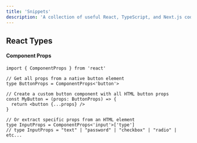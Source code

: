 ```yaml
---
title: 'Snippets'
description: 'A collection of useful React, TypeScript, and Next.js code snippets and type definitions'
---
```


## React Types

#### Component Props

```tsx
import { ComponentProps } from 'react'

// Get all props from a native button element
type ButtonProps = ComponentProps<'button'>

// Create a custom button component with all HTML button props
const MyButton = (props: ButtonProps) => {
  return <button {...props} />
}

// Or extract specific props from an HTML element
type InputProps = ComponentProps<'input'>['type']
// type InputProps = "text" | "password" | "checkbox" | "radio" | etc...
```
